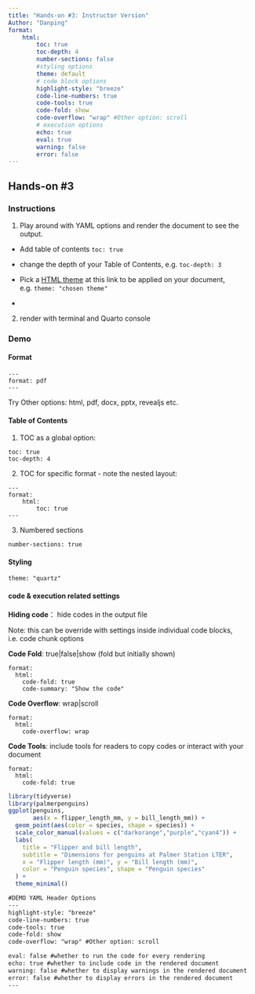 ```yaml
---
title: "Hands-on #3: Instructor Version"
Author: "Danping"
format: 
    html:
        toc: true
        toc-depth: 4
        number-sections: false
        #styling options
        theme: default
        # code block options
        highlight-style: "breeze"
        code-line-numbers: true
        code-tools: true
        code-fold: show
        code-overflow: "wrap" #Other option: scroll
        # execution options
        echo: true
        eval: true
        warning: false
        error: false
---
```


## Hands-on #3

### Instructions

1.  Play around with YAML options and render the document to see the output.

-   Add table of contents `toc: true`

-   change the depth of your Table of Contents, e.g. `toc-depth: 3`

-   Pick a [HTML theme](https://quarto.org/docs/output-formats/html-themes.html) at this link to be applied on your document, e.g. `theme: "chosen theme"`

-   

2.  render with terminal and Quarto console

### Demo

#### Format

```         
---
format: pdf
---
```

::: aside
Try Other options: html, pdf, docx, pptx, revealjs etc.
:::

#### Table of Contents

1.  TOC as a global option:

```         
toc: true
toc-depth: 4
```

2.  TOC for specific format - note the nested layout:

```         
---
format: 
    html:
        toc: true
---
```

3.  Numbered sections

```         
number-sections: true
```

#### Styling

```         
theme: "quartz"
```

#### code & execution related settings


**Hiding code**： hide codes in the output file

Note: this can be override with settings inside individual code blocks, i.e. code chunk options

**Code Fold**: true\|false\|show (fold but initially shown)

```         
format:
  html:
    code-fold: true
    code-summary: "Show the code"
```

**Code Overflow**: wrap\|scroll

```         
format:
  html:
    code-overflow: wrap
```

**Code Tools**: include tools for readers to copy codes or interact with your document

```         
format:
  html:
    code-fold: true
```

```r
library(tidyverse)
library(palmerpenguins)
ggplot(penguins, 
       aes(x = flipper_length_mm, y = bill_length_mm)) +
  geom_point(aes(color = species, shape = species)) +
  scale_color_manual(values = c("darkorange","purple","cyan4")) +
  labs(
    title = "Flipper and bill length",
    subtitle = "Dimensions for penguins at Palmer Station LTER",
    x = "Flipper length (mm)", y = "Bill length (mm)",
    color = "Penguin species", shape = "Penguin species"
  ) +
  theme_minimal()
```

```markdown
#DEMO YAML Header Options
---
highlight-style: "breeze" 
code-line-numbers: true
code-tools: true
code-fold: show
code-overflow: "wrap" #Other option: scroll

eval: false #whether to run the code for every rendering
echo: true #whether to include code in the rendered document
warning: false #whether to display warnings in the rendered document
error: false #whether to display errors in the rendered document
---
```